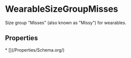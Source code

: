 # WearableSizeGroupMisses

Size group "Misses" (also known as "Missy") for wearables.

## Properties

<Grid>
* [](/Properties/Schema.org/)

</Grid>

